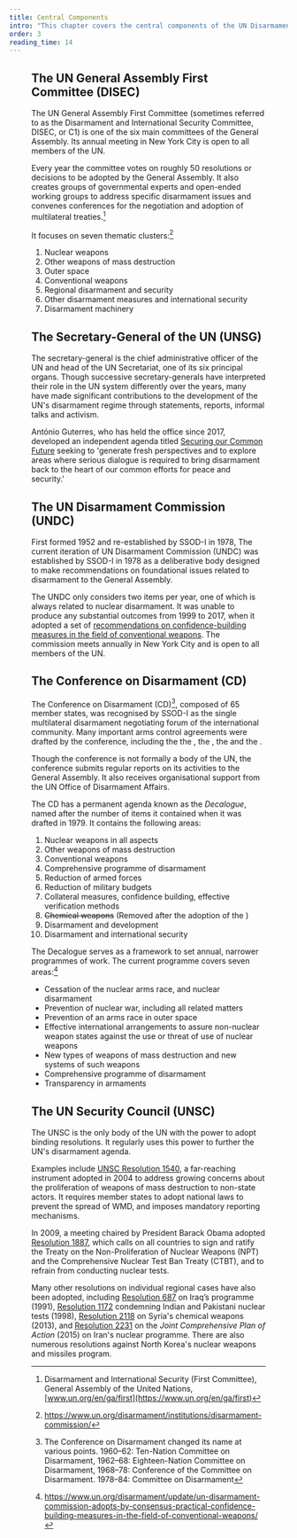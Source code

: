 ```yaml
---
title: Central Components
intro: "This chapter covers the central components of the UN Disarmament Machinery: The UN Security Council, the UN Disarmament Commission, and the Conference on Disarmament."
order: 3
reading_time: 14
---
```


<Figure size="medium" src="machinery-main.svg" caption="Central components of the UN Disarmament Machinery" credit="EUNPDC" license="cc-by-nc-4" alt=""/>

## The UN General Assembly First Committee (DISEC)

The UN General Assembly First Committee (sometimes referred to as the Disarmament and International Security Committee, DISEC, or C1) is one of the six main committees of the General Assembly. Its annual meeting in New York City is open to all members of the UN.

Every year the committee votes on roughly 50 resolutions or decisions to be adopted by the General Assembly. It also creates groups of governmental experts and open-ended working groups to address specific disarmament issues and convenes conferences for the negotiation and adoption of multilateral treaties.[^1]

It focuses on seven thematic clusters:[^2]

1. Nuclear weapons
2. Other weapons of mass destruction
3. Outer space
4. Conventional weapons
5. Regional disarmament and security
6. Other disarmament measures and international security
7. Disarmament machinery

## The Secretary-General of the UN (UNSG)

The secretary-general is the chief administrative officer of the UN and head of the UN Secretariat, one of its six principal organs. Though successive secretary-generals have interpreted their role in the UN system differently over the years, many have made significant contributions to the development of the UN's disarmament regime through statements, reports, informal talks and activism.

António Guterres, who has held the office since 2017, developed an independent agenda titled [Securing our Common Future](https://www.un.org/disarmament/publications/more/securing-our-common-future/) seeking to 'generate fresh perspectives and to explore areas where serious dialogue is required to bring disarmament back to the heart of our common efforts for peace and security.'

## The UN Disarmament Commission (UNDC)

First formed 1952 and re-established by SSOD-I in 1978, The current iteration of UN Disarmament Commission (UNDC) was established by SSOD-I in 1978 as a deliberative body designed to make recommendations on foundational issues related to disarmament to the General Assembly.

The UNDC only considers two items per year, one of which is always related to nuclear disarmament. It was unable to produce any substantial outcomes from 1999 to 2017, when it adopted a set of [recommendations on confidence-building measures in the field of conventional weapons](https://undocs.org/A/72/42). The commission meets annually in New York City and is open to all members of the UN.

## The Conference on Disarmament (CD)

<Figure
  size="medium"
  src="cd.jpg"
  caption="Ambassador Amandeep Singh Gill briefs the press after the second session of the Group of Governmental Experts of the Conference of Disarmament, Geneva. 27 August 2018."
  credit="UN Geneva / Violaine Martin"
  license="cc-by-nc-nd-2"
  alt=""
></Figure>

The Conference on Disarmament (CD)[^3], composed of 65 member states, was recognised by SSOD-I as the single multilateral disarmament negotiating forum of the international community. Many important arms control agreements were drafted by the conference, including the the <Term t="NPT"/>, the <Term t="BWC"/>, the <Term t="CWC"/> and the <Term t="CTBT"/>.

Though the conference is not formally a body of the UN, the conference submits regular reports on its activities to the General Assembly. It also receives organisational support from the UN Office of Disarmament Affairs.

The CD has a permanent agenda known as the _Decalogue_, named after the number of items it contained when it was drafted in 1979. It contains the following areas:

1. Nuclear weapons in all aspects
2. Other weapons of mass destruction
3. Conventional weapons
4. Comprehensive programme of disarmament
5. Reduction of armed forces
6. Reduction of military budgets
7. Collateral measures, confidence building, effective verification methods
8. ~~Chemical weapons~~ (Removed after the adoption of the <Term t="CWC"/>)
9. Disarmament and development
10. Disarmament and international security

The Decalogue serves as a framework to set annual, narrower programmes of work. The current programme covers seven areas:[^4]

- Cessation of the nuclear arms race, and nuclear disarmament
- Prevention of nuclear war, including all related matters
- Prevention of an arms race in outer space
- Effective international arrangements to assure non-nuclear weapon states against the use or threat of use of nuclear weapons
- New types of weapons of mass destruction and new systems of such weapons
- Comprehensive programme of disarmament
- Transparency in armaments

## The UN Security Council (UNSC)

<Figure
  size="full"
  src="sc.jpg"
  caption="The Security Council meets in a designated chamber in the UN Conference Building in New York City."
  credit="UN Photo / Eskinder Debebe"
  license="cc-by-4"
  alt=""
></Figure>

The UNSC is the only body of the UN with the power to adopt binding resolutions. It regularly uses this power to further the UN's disarmament agenda.

Examples include [UNSC Resolution 1540](https://www.un.org/en/sc/1540/1540-fact-sheet.shtml), a far-reaching instrument adopted in 2004 to address growing concerns about the proliferation of weapons of mass destruction to non-state actors. It requires member states to adopt national laws to prevent the spread of WMD, and imposes mandatory reporting mechanisms.

In 2009, a meeting chaired by President Barack Obama adopted [Resolution 1887](http://unscr.com/en/resolutions/1887), which calls on all countries to sign and ratify the Treaty on the Non-Proliferation of Nuclear Weapons (NPT) and the Comprehensive Nuclear Test Ban Treaty (CTBT), and to refrain from conducting nuclear tests.

Many other resolutions on individual regional cases have also been adopted, including [Resolution 687](http://unscr.com/en/resolutions/687) on Iraq’s <Term t="WMD"/> programme (1991), [Resolution 1172](http://unscr.com/en/resolutions/1172) condemning Indian and Pakistani nuclear tests (1998), [Resolution 2118](http://unscr.com/en/resolutions/2118) on Syria's chemical weapons (2013), and [Resolution 2231](https://www.un.org/securitycouncil/content/2231/background) on the _Joint Comprehensive Plan of Action_ (2015) on Iran's nuclear programme. There are also numerous resolutions against North Korea's nuclear weapons and missiles program.

[^1]: Disarmament and International Security (First Committee), General Assembly of the United Nations, [www.un.org/en/ga/first](https://www.un.org/en/ga/first)
[^2]: https://www.un.org/disarmament/institutions/disarmament-commission/
[^2]: _The GA Handbook: A Practical Guide to the United Nations General Assembly_ (PDF) (2nd ed.). New York: Permanent Mission of Switzerland to the United Nations. 2017, p. 69-70 ISBN 978-0-615-49660-3
[^3]: The Conference on Disarmament changed its name at various points. 1960–62: Ten-Nation Committee on Disarmament, 1962–68: Eighteen-Nation Committee on Disarmament, 1968–78: Conference of the Committee on Disarmament. 1978–84: Committee on Disarmament
[^4]: https://www.un.org/disarmament/update/un-disarmament-commission-adopts-by-consensus-practical-confidence-building-measures-in-the-field-of-conventional-weapons/
[^6]: https://www.un.org/disarmament/conference-on-disarmament/
